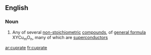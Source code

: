 ==English==

===Noun===
{{en-noun}}

#{{inorganic chemistry}} Any of several [[non-stoichiometric]] [[compound]]s, of [[general formula]] XYCu<sub>m</sub>O<sub>n</sub>, many of which are [[superconductor]]s

{{anagrams:en/aceprtu}}
[[ar:cuprate]]
[[fr:cuprate]]
